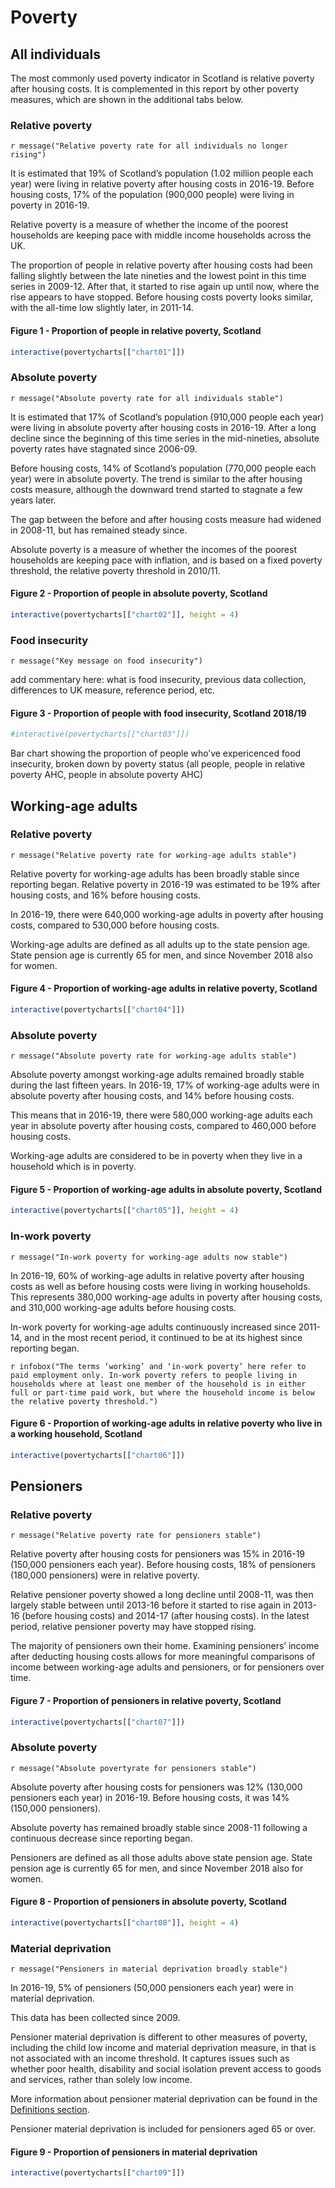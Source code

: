 # Poverty

## All individuals {.tabset}

The most commonly used poverty indicator in Scotland is relative poverty after housing costs. It is complemented in this report by other poverty measures, which are shown in the additional tabs below.

### Relative poverty {#relpov}

`r message("Relative poverty rate for all individuals no longer rising")`

It is estimated that 19% of Scotland's population (1.02 million people each year) were living in relative poverty after housing costs in 2016-19. Before housing costs, 17% of the population (900,000 people) were living in poverty in 2016-19.

Relative poverty is a measure of whether the income of the poorest households are keeping pace with middle income households across the UK.

The proportion of people in relative poverty after housing costs had been falling slightly between the late nineties and the lowest point in this time series in 2009-12. After that, it started to rise again up until now, where the rise appears to have stopped. Before housing costs poverty looks similar, with the all-time low slightly later, in 2011-14.

#### Figure 1 - Proportion of people in relative poverty, Scotland
```{r chart01}
interactive(povertycharts[["chart01"]])
```

### Absolute poverty 

`r message("Absolute poverty rate for all individuals stable")`

It is estimated that 17% of Scotland's population (910,000 people each year) were living in absolute poverty after housing costs in 2016-19. After a long decline since the beginning of this time series in the mid-nineties, absolute poverty rates have stagnated since 2006-09.

Before housing costs, 14% of Scotland's population (770,000 people each year) were in absolute poverty. The trend is similar to the after housing costs measure, although the downward trend started to stagnate a few years later.

The gap between the before and after housing costs measure had widened in 2008-11, but has remained steady since.

Absolute poverty is a measure of whether the incomes of the poorest households are keeping pace with inflation, and is based on a fixed poverty threshold, the relative poverty threshold in 2010/11.

#### Figure 2 - Proportion of people in absolute poverty, Scotland
```{r chart02}
interactive(povertycharts[["chart02"]], height = 4)
```

### Food insecurity

`r message("Key message on food insecurity")`

add commentary here: what is food insecurity, previous data collection, differences to UK measure, reference period, etc.

#### Figure 3 - Proportion of people with food insecurity, Scotland 2018/19
```{r chart03}
#interactive(povertycharts[["chart03"]])
```

Bar chart showing the proportion of people who've expericenced food insecurity, broken down by poverty status (all people, people in relative poverty AHC, people in absolute poverty AHC)

## Working-age adults {.tabset}

### Relative poverty 

`r message("Relative poverty rate for working-age adults stable")`

Relative poverty for working-age adults has been broadly stable since reporting began. Relative poverty in 2016-19 was estimated to be 19% after housing costs, and 16% before housing costs.

In 2016-19, there were 640,000 working-age adults in poverty after housing costs, compared to 530,000 before housing costs.

Working-age adults are defined as all adults up to the state pension age. State pension age is currently 65 for men, and since November 2018 also for women.

#### Figure 4 - Proportion of working-age adults in relative poverty, Scotland
```{r chart04}
interactive(povertycharts[["chart04"]])
```

### Absolute poverty 

`r message("Absolute poverty rate for working-age adults stable")`

Absolute poverty amongst working-age adults remained broadly stable during the last fifteen years. In 2016-19, 17% of working-age adults were in absolute poverty after housing costs, and 14% before housing costs.

This means that in 2016-19, there were 580,000 working-age adults each year in absolute poverty after housing costs, compared to 460,000 before housing costs.

Working-age adults are considered to be in poverty when they live in a household which is in poverty.

#### Figure 5 - Proportion of working-age adults in absolute poverty, Scotland
```{r chart05}
interactive(povertycharts[["chart05"]], height = 4)
```

### In-work poverty

`r message("In-work poverty for working-age adults now stable")`

In 2016-19, 60% of working-age adults in relative poverty after housing costs as well as before housing costs were living in working households. This represents 380,000 working-age adults in poverty after housing costs, and 310,000 working-age adults before housing costs.

In-work poverty for working-age adults continuously increased since 2011-14, and in the most recent period, it continued to be at its highest since reporting began.

`r infobox("The terms ‘working’ and ‘in-work poverty’ here refer to paid employment only. In-work poverty refers to people living in households where at least one member of the household is in either full or part-time paid work, but where the household income is below the relative poverty threshold.")`

#### Figure 6 - Proportion of working-age adults in relative poverty who live in a working household, Scotland
```{r chart06}
interactive(povertycharts[["chart06"]])
```

## Pensioners {.tabset}

### Relative poverty

`r message("Relative poverty rate for pensioners stable")`

Relative poverty after housing costs for pensioners was 15% in 2016-19 (150,000 pensioners each year). Before housing costs, 18% of pensioners (180,000 pensioners) were in relative poverty.

Relative pensioner poverty showed a long decline until 2008-11, was then largely stable between until 2013-16 before it started to rise again in 2013-16 (before housing costs) and 2014-17 (after housing costs). In the latest period, relative pensioner poverty may have stopped rising.

The majority of pensioners own their home. Examining pensioners' income after deducting housing costs allows for more meaningful comparisons of income between working-age adults and pensioners, or for pensioners over time.

#### Figure 7 - Proportion of pensioners in relative poverty, Scotland
```{r chart07}
interactive(povertycharts[["chart07"]])
```

### Absolute poverty

`r message("Absolute povertyrate for pensioners stable")`

Absolute poverty after housing costs for pensioners was 12% (130,000 pensioners each year) in 2016-19. Before housing costs, it was 14% (150,000 pensioners).

Absolute poverty has remained broadly stable since 2008-11 following a continuous decrease since reporting began.

Pensioners are defined as all those adults above state pension age. State pension age is currently 65 for men, and since November 2018 also for women.

#### Figure 8 - Proportion of pensioners in absolute poverty, Scotland
```{r chart08}
interactive(povertycharts[["chart08"]], height = 4)
```

### Material deprivation

`r message("Pensioners in material deprivation broadly stable")`

In 2016-19, 5% of pensioners (50,000 pensioners each year) were in material deprivation.

This data has been collected since 2009.

Pensioner material deprivation is different to other measures of poverty, including the child low income and material deprivation measure, in that is not associated with an income threshold. It captures issues such as whether poor health, disability and social isolation prevent access to goods and services, rather than solely low income.

More information about pensioner material deprivation can be found in the [Definitions section](index.html#penmatdep).

Pensioner material deprivation is included for pensioners aged 65 or over.

#### Figure 9 - Proportion of pensioners in material deprivation
```{r chart09}
interactive(povertycharts[["chart09"]])
```

